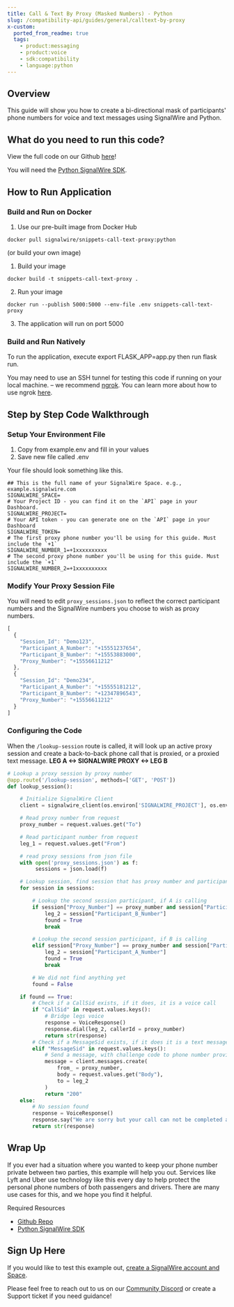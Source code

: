 ---
title: Call & Text By Proxy (Masked Numbers) - Python
slug: /compatibility-api/guides/general/calltext-by-proxy
x-custom:
  ported_from_readme: true
  tags:
    - product:messaging
    - product:voice
    - sdk:compatibility
    - language:python
---


## Overview

This guide will show you how to create a bi-directional mask of participants' phone numbers for voice and text messages using SignalWire and Python. 

What do you need to run this code?
----------------------------------

View the full code on our Github [here](https://github.com/signalwire/snippets-call-text-by-proxy)!

You will need the [Python SignalWire SDK](/compatibility-api/sdks).

How to Run Application
----------------------

### Build and Run on Docker

1. Use our pre-built image from Docker Hub 

```
docker pull signalwire/snippets-call-text-proxy:python
```

(or build your own image)

1. Build your image

```
docker build -t snippets-call-text-proxy .
```

2. Run your image

```
docker run --publish 5000:5000 --env-file .env snippets-call-text-proxy
```

3. The application will run on port 5000

### Build and Run Natively

To run the application, execute export FLASK_APP=app.py then run flask run.

You may need to use an SSH tunnel for testing this code if running on your local machine. – we recommend [ngrok](https://ngrok.com/). You can learn more about how to use ngrok [here](/platform/basics/guides/technical-troubleshooting/how-to-test-webhooks-with-ngrok). 

Step by Step Code Walkthrough
-----------------------------

### Setup Your Environment File

1. Copy from example.env and fill in your values
2. Save new file called .env

Your file should look something like this.

```
## This is the full name of your SignalWire Space. e.g., example.signalwire.com
SIGNALWIRE_SPACE=
# Your Project ID - you can find it on the `API` page in your Dashboard.
SIGNALWIRE_PROJECT=
# Your API token - you can generate one on the `API` page in your Dashboard
SIGNALWIRE_TOKEN=
# The first proxy phone number you'll be using for this guide. Must include the `+1` 
SIGNALWIRE_NUMBER_1=+1xxxxxxxxxx
# The second proxy phone number you'll be using for this guide. Must include the `+1` 
SIGNALWIRE_NUMBER_2=+1xxxxxxxxxx
```

### Modify Your Proxy Session File

You will need to edit `proxy_sessions.json` to reflect the correct participant numbers and the SignalWire numbers you choose to wish as proxy numbers. 

```javascript
[
  {
    "Session_Id": "Demo123",
    "Participant_A_Number": "+15551237654",
    "Participant_B_Number": "+15553883000",
    "Proxy_Number": "+15556611212"
  },
  {
    "Session_Id": "Demo234",
    "Participant_A_Number": "+15555181212",
    "Participant_B_Number": "+12347896543",
    "Proxy_Number": "+15556611212"
  }
]

```

### Configuring the Code

When the `/lookup-session` route is called, it will look up an active proxy session and create a back-to-back phone call that is proxied, or a proxied text message.  **LEG A \<-> SIGNALWIRE PROXY \<-> LEG B** 

```python
# Lookup a proxy session by proxy number
@app.route('/lookup-session', methods=['GET', 'POST'])
def lookup_session():

    # Initialize SignalWire Client
    client = signalwire_client(os.environ['SIGNALWIRE_PROJECT'], os.environ['SIGNALWIRE_TOKEN'], signalwire_space_url = os.environ['SIGNALWIRE_SPACE'])

    # Read proxy number from request
    proxy_number = request.values.get("To")

    # Read participant number from request
    leg_1 = request.values.get("From")

    # read proxy sessions from json file
    with open('proxy_sessions.json') as f:
         sessions = json.load(f)

    # Lookup session, find session that has proxy number and participant that matches
    for session in sessions:

        # Lookup the second session participant, if A is calling
        if session["Proxy_Number"] == proxy_number and session["Participant_A_Number"] == leg_1:
            leg_2 = session["Participant_B_Number"]
            found = True
            break

        # Lookup the second session participant, if B is calling
        elif session["Proxy_Number"] == proxy_number and session["Participant_B_Number"] == leg_1:
            leg_2 = session["Participant_A_Number"]
            found = True
            break

        # We did not find anything yet
        found = False

    if found == True:
        # Check if a CallSid exists, if it does, it is a voice call
        if "CallSid" in request.values.keys():
            # Bridge legs voice
            response = VoiceResponse()
            response.dial(leg_2, callerId = proxy_number)
            return str(response)
        # Check if a MessageSid exists, if it does it is a text message
        elif "MessageSid" in request.values.keys():
            # Send a message, with challenge code to phone number provided.
            message = client.messages.create(
                from_ = proxy_number,
                body = request.values.get("Body"),
                to = leg_2
            )
            return "200"
    else:
        # No session found
        response = VoiceResponse()
        response.say("We are sorry but your call can not be completed at this time. Good Bye!")
        return str(response)
```

Wrap Up
-------

If you ever had a situation where you wanted to keep your phone number private between two parties, this example will help you out.  Services like Lyft and Uber use technology like this every day to help protect the personal phone numbers of both passengers and drivers.  There are many use cases for this, and we hope you find it helpful.

Required Resources

- [Github Repo](https://github.com/signalwire/snippets-call-text-by-proxy)
- [Python SignalWire SDK](/compatibility-api/sdks)

Sign Up Here
------------

If you would like to test this example out, [create a SignalWire account and Space](https://m.signalwire.com/signups/new?s=1).

Please feel free to reach out to us on our [Community Discord](https://discord.com/invite/F2WNYTNjuF) or create a Support ticket if you need guidance!
